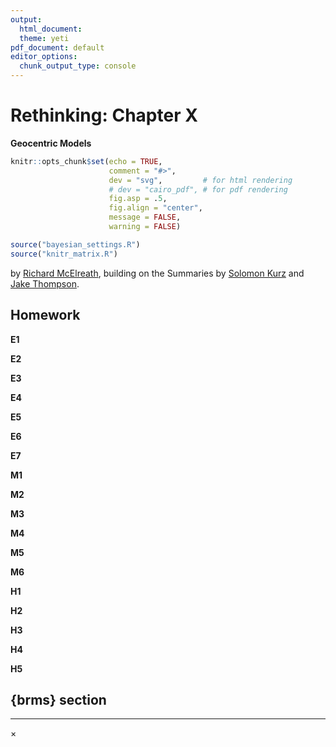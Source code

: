 ```yaml
---
output:
  html_document:
  theme: yeti
pdf_document: default
editor_options: 
  chunk_output_type: console
---
```


# Rethinking: Chapter X

**Geocentric Models**

```r
knitr::opts_chunk$set(echo = TRUE,
                      comment = "#>", 
                      dev = "svg",         # for html rendering
                      # dev = "cairo_pdf", # for pdf rendering
                      fig.asp = .5, 
                      fig.align = "center",
                      message = FALSE,
                      warning = FALSE)

source("bayesian_settings.R")
source("knitr_matrix.R")
```

by [Richard McElreath](https://xcelab.net/rm/statistical-rethinking/), building on the Summaries by [Solomon Kurz](https://bookdown.org/content/4857/) and [Jake Thompson](https://sr2-solutions.wjakethompson.com/linear-models.html).

## Homework

**E1**

**E2**

**E3**

**E4**

**E5**

**E6**

**E7**

**M1**

**M2**

**M3**

**M4**

**M5**

**M6**

**H1**

**H2**

**H3**

**H4**

**H5**


## {brms} section

---

<div id="myModal" class="modal">
  <span class="close">&times;</span>
  <img class="modal-content" id="img01">
  <div id="caption"></div>
</div>

<script src="./js/zoom.js"></script>